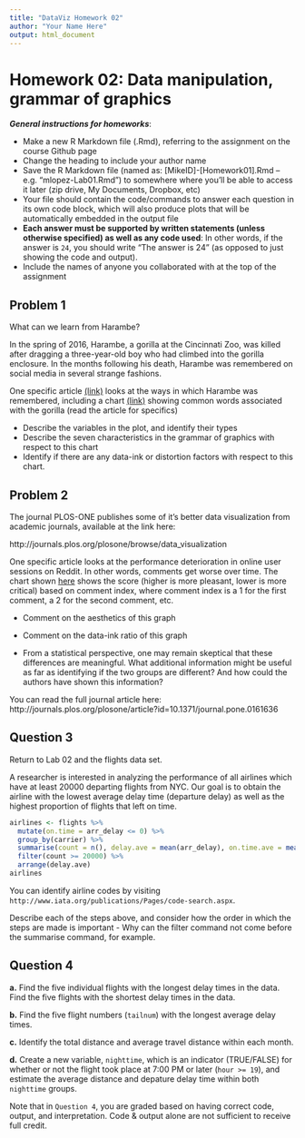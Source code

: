 ```yaml
---
title: "DataViz Homework 02"
author: "Your Name Here"
output: html_document
---
```


#  Homework 02:  Data manipulation, grammar of graphics

***General instructions for homeworks***: 

+  Make a new R Markdown file (.Rmd), referring to the assignment on the course Github page
+  Change the heading to include your author name
+  Save the R Markdown file (named as:  [MikeID]-[Homework01].Rmd -- e.g. "mlopez-Lab01.Rmd") to somewhere where you'll be able to access it later (zip drive, My Documents, Dropbox, etc)
+  Your file should contain the code/commands to answer each question in its own code block, which will also produce plots that will be automatically embedded in the output file
+  **Each answer must be supported by written statements (unless otherwise specified) as well as any code used**: In other words, if the answer is `24`, you should write "The answer is 24" (as opposed to just showing the code and output).
+  Include the names of anyone you collaborated with at the top of the assignment



##  Problem 1

What can we learn from Harambe?  

In the spring of 2016, Harambe, a gorilla at the Cincinnati Zoo, was killed after dragging a three-year-old boy who had climbed into the gorilla enclosure. In the months following his death, Harambe was remembered on social media in several strange fashions. 

One specific article [(link)](https://www.brandwatch.com/2016/09/react-harambe-would-have-loved-this-article/) looks at the ways in which Harambe was remembered, 
including a chart [(link)](https://14415-presscdn-0-52-pagely.netdna-ssl.com/wp-content/uploads/2016/09/harambe-would-have-loved-1024x569.png) showing common words associated with the gorilla (read the article for specifics) 

+ Describe the variables in the plot, and identify their types
+ Describe the seven characteristics in the grammar of graphics with respect to this chart
+ Identify if there are any data-ink or distortion factors with respect to this chart.

## Problem 2

The journal PLOS-ONE publishes some of it's better data visualization from academic journals, available at the link here:

http://journals.plos.org/plosone/browse/data_visualization

One specific article looks at the performance deterioration in online user sessions on Reddit. In other words, comments get worse over time. The chart shown [here](http://journals.plos.org/plosone/article/figure/image?size=large&id=info:doi/10.1371/journal.pone.0161636.g002) shows the score (higher is more pleasant, lower is more critical) based on comment index, where comment index is a 1 for the first comment, a 2 for the second comment, etc.

+ Comment on the aesthetics of this graph

+ Comment on the data-ink ratio of this graph

+ From a statistical perspective, one may remain skeptical that these differences are meaningful. What additional information might be useful as far as identifying if the two groups are different? And how could the authors have shown this information?

You can read the full journal article here: http://journals.plos.org/plosone/article?id=10.1371/journal.pone.0161636

## Question 3

Return to Lab 02 and the flights data set.

A researcher is interested in analyzing the performance of all airlines which have at least 20000 departing flights from NYC. Our goal is to obtain the airline with the lowest average delay time (departure delay) as well as the highest proportion of flights that left on time.


```r
airlines <- flights %>%
  mutate(on.time = arr_delay <= 0) %>%
  group_by(carrier) %>%
  summarise(count = n(), delay.ave = mean(arr_delay), on.time.ave = mean(on.time)) %>%
  filter(count >= 20000) %>%
  arrange(delay.ave)
airlines
```

You can identify airline codes by visiting ```http://www.iata.org/publications/Pages/code-search.aspx```.

Describe each of the steps above, and consider how the order in which the steps are made is important - Why can the filter command not come before the summarise command, for example.

## Question 4

**a.** Find the five individual flights with the longest delay times in the data. Find the five flights with the shortest delay times in the data. 

**b.** Find the five flight numbers (`tailnum`) with the longest average delay times.

**c.** Identify the total distance and average travel distance within each month.

**d.** Create a new variable, `nighttime`, which is an indicator (TRUE/FALSE) for whether or not the flight took place at 7:00 PM or later (`hour >= 19`), and estimate the average distance and depature delay time within both `nighttime` groups.

Note that in `Question 4`, you are graded based on having correct code, output, and interpretation. Code & output alone are not sufficient to receive full credit.
